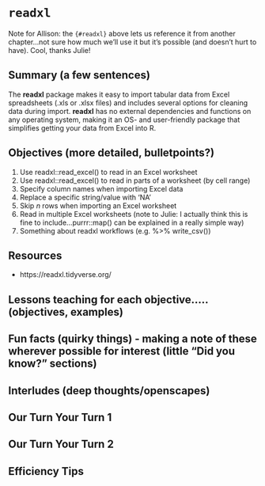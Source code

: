 # `readxl` {#readxl}
Note for Allison: the `{#readxl}` above lets us reference it from another chapter...not sure how much we'll use it but it's possible (and doesn't hurt to have). Cool, thanks Julie! 

## Summary (a few sentences)

The **readxl** package makes it easy to import tabular data from Excel spreadsheets (.xls or .xlsx files) and includes several options for cleaning data during import. **readxl** has no external dependencies and functions on any operating system, making it an OS- and user-friendly package that simplifies getting your data from Excel into R. 

## Objectives (more detailed, bulletpoints?)

1. Use readxl::read_excel() to read in an Excel worksheet
2. Use readxl::read_excel() to read in parts of a worksheet (by cell range)
3. Specify column names when importing Excel data
4. Replace a specific string/value with 'NA' 
5. Skip *n* rows when importing an Excel worksheet
6. Read in multiple Excel worksheets (note to Julie: I actually think this is fine to include...purrr::map() can be explained in a really simple way)
7. Something about readxl workflows (e.g. %>% write_csv())

## Resources

- https://readxl.tidyverse.org/

## Lessons teaching for each objective….. (objectives, examples)
## Fun facts (quirky things) - making a note of these wherever possible for interest (little “Did you know?” sections)
## Interludes (deep thoughts/openscapes)
## Our Turn Your Turn 1
## Our Turn Your Turn 2
## Efficiency Tips

